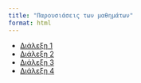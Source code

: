 ```yaml
---
title: "Παρουσιάσεις των μαθημάτων"
format: html
---
```


- [Διάλεξη 1](slides/lecture-01/index.qmd)
- [Διάλεξη 2](slides/lecture-02/index.qmd)
- [Διάλεξη 3](slides/lecture-03/index.qmd)
- [Διάλεξη 4](slides/lecture-04/index.qmd)


